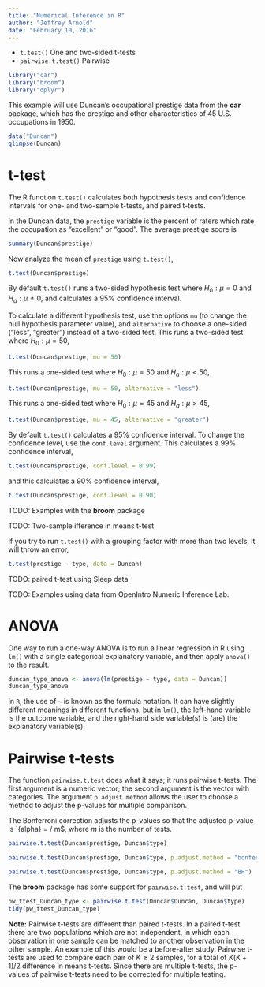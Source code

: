 ```yaml
---
title: "Numerical Inference in R"
author: "Jeffrey Arnold"
date: "February 10, 2016"
---
```





- `t.test()` One and two-sided t-tests
- `pairwise.t.test()` Pairwise 

```r
library("car")
library("broom")
library("dplyr")
```

This example will use Duncan's occupational prestige data from the **car** package,
which has the prestige and other characteristics of 45 U.S. occupations in 1950.
```r
data("Duncan")
glimpse(Duncan)
```



# t-test

The R function `t.test()` calculates both hypothesis tests and confidence intervals for one- and two-sample t-tests, and paired t-tests.

In the Duncan data, the `prestige` variable is the percent of raters which rate the occupation as "excellent" or "good".
The average prestige score is
```r
summary(Duncan$prestige)
```
Now analyze the mean of `prestige` using `t.test()`,
```r
t.test(Duncan$prestige)
```
By default `t.test()` runs a two-sided hypothesis test where $H_0: \mu = 0$ and $H_a: \mu \neq 0$,
and calculates a 95% confidence interval.

To calculate a different hypothesis test, use the options `mu` (to change the null hypothesis parameter value), and `alternative` to choose a one-sided ("less", "greater") instead of a two-sided test.
This runs a two-sided test where $H_0: \mu = 50$,
```r
t.test(Duncan$prestige, mu = 50)
```
This runs a one-sided test where $H_0: \mu = 50$ and $H_a: \mu < 50$,
```r
t.test(Duncan$prestige, mu = 50, alternative = "less")
```
This runs a one-sided test where $H_0: \mu = 45$ and $H_a: \mu > 45$,
```r
t.test(Duncan$prestige, mu = 45, alternative = "greater")
```

By default `t.test()` calculates a 95% confidence interval. To change the confidence level, use the `conf.level` argument.
This calculates a 99% confidence interval,
```r
t.test(Duncan$prestige, conf.level = 0.99)
```
and this calculates a 90% confidence interval,
```r
t.test(Duncan$prestige, conf.level = 0.90)
```

TODO: Examples with the **broom** package

TODO: Two-sample ifference in means t-test

If you try to run `t.test()` with a grouping factor with more than two levels, it will throw an error,
```r
t.test(prestige ~ type, data = Duncan)
```

TODO: paired t-test using Sleep data

TODO: Examples using data from OpenIntro Numeric Inference Lab.


# ANOVA

One way to run a one-way ANOVA is to run a linear regression in R using `lm()` with a single categorical explanatory variable, and then apply `anova()` to the result.
```r
duncan_type_anova <- anova(lm(prestige ~ type, data = Duncan))
duncan_type_anova
```

In `R`, the use of `~` is known as the formula notation.
It can have slightly different meanings in different functions, but in `lm()`, the left-hand variable is the outcome variable, and the right-hand side variable(s) is (are) the explanatory variable(s). 

# Pairwise t-tests

The function `pairwise.t.test` does what it says; it runs pairwise t-tests.
The first argument is a numeric vector; the second argument is the vector with categories.
The argument `p.adjust.method` allows the user to choose a method to adjust the p-values for multiple comparison. 

The Bonferroni correction adjusts the p-values so that the adjusted p-value is `\bar{alpha} = \alpha / m$, where $m$ is the number of tests.
```r
pairwise.t.test(Duncan$prestige, Duncan$type)
```

```r
pairwise.t.test(Duncan$prestige, Duncan$type, p.adjust.method = "bonferroni")
```

```r
pairwise.t.test(Duncan$prestige, Duncan$type, p.adjust.method = "BH")
```

The **broom** package has some support for `pairwise.t.test`, and will put 
```r
pw_ttest_Duncan_type <- pairwise.t.test(Duncan$Duncan, Duncan$type)
tidy(pw_ttest_Duncan_type)
```

**Note:** Pairwise t-tests are different than paired t-tests. In a paired t-test there are two populations which are not independent, in which each observation in one sample can be matched to another observation in the other sample. An example of this would be a before-after study.
Pairwise t-tests are used to compare each pair of $K \geq 2$ samples, for a total of $K (K + 1) / 2$ difference in means t-tests. Since there are multiple t-tests, the p-values of pairwise t-tests need to be corrected for multiple testing.




